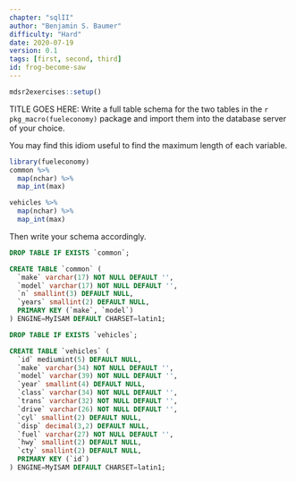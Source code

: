 ```yaml
---
chapter: "sqlII"
author: "Benjamin S. Baumer"
difficulty: "Hard"
date: 2020-07-19 
version: 0.1
tags: [first, second, third]
id: frog-become-saw
---
```


```r
mdsr2exercises::setup()
```

TITLE GOES HERE: Write a full table schema for the two tables in the `r pkg_macro(fueleconomy)` package and import them into the database server of your choice.  


 <!--begin-answer-->
You may find this idiom useful to find the maximum length of each variable.

```r
library(fueleconomy)
common %>%
  map(nchar) %>%
  map_int(max)

vehicles %>%
  map(nchar) %>%
  map_int(max)
```

Then write your schema accordingly. 

```sql
DROP TABLE IF EXISTS `common`;

CREATE TABLE `common` (
  `make` varchar(17) NOT NULL DEFAULT '',
  `model` varchar(17) NOT NULL DEFAULT '',
  `n` smallint(3) DEFAULT NULL,
  `years` smallint(2) DEFAULT NULL,
  PRIMARY KEY (`make`, `model`)
) ENGINE=MyISAM DEFAULT CHARSET=latin1;

DROP TABLE IF EXISTS `vehicles`;

CREATE TABLE `vehicles` (
  `id` mediumint(5) DEFAULT NULL,
  `make` varchar(34) NOT NULL DEFAULT '',
  `model` varchar(39) NOT NULL DEFAULT '',
  `year` smallint(4) DEFAULT NULL,
  `class` varchar(34) NOT NULL DEFAULT '',
  `trans` varchar(32) NOT NULL DEFAULT '',
  `drive` varchar(26) NOT NULL DEFAULT '',
  `cyl` smallint(2) DEFAULT NULL,
  `disp` decimal(3,2) DEFAULT NULL,
  `fuel` varchar(27) NOT NULL DEFAULT '',
  `hwy` smallint(2) DEFAULT NULL,
  `cty` smallint(2) DEFAULT NULL,
  PRIMARY KEY (`id`)
) ENGINE=MyISAM DEFAULT CHARSET=latin1;
```
 <!--end-answer-->


